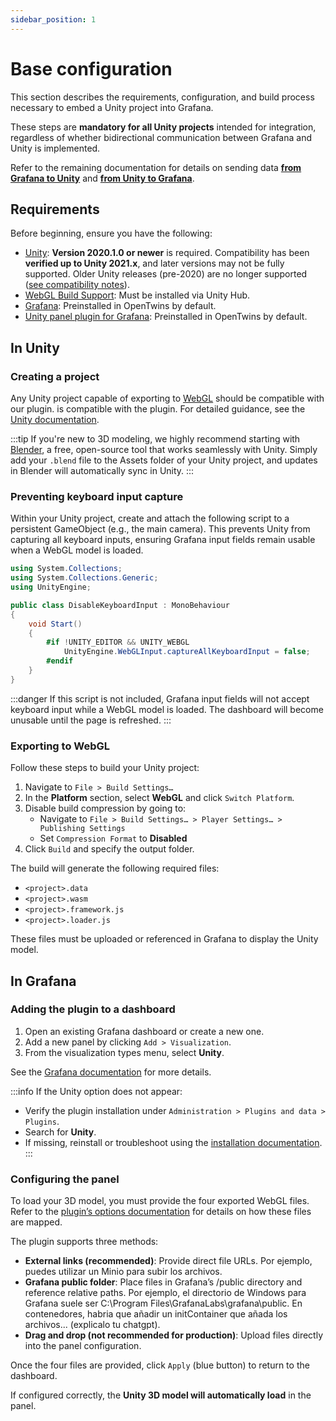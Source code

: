 ```yaml
---
sidebar_position: 1
---
```


# Base configuration

This section describes the requirements, configuration, and build process necessary to embed a Unity project into Grafana.

These steps are **mandatory for all Unity projects** intended for integration, regardless of whether bidirectional communication between Grafana and Unity is implemented.

Refer to the remaining documentation for details on sending data [**from Grafana to Unity**](grafana-to-unity.mdx) and [**from Unity to Grafana**](unity-to-grafana.mdx).

## Requirements

Before beginning, ensure you have the following:
- [Unity](https://unity.com/es/download): **Version 2020.1.0 or newer** is required. Compatibility has been **verified up to Unity 2021.x**, and later versions may not be fully supported. Older Unity releases (pre-2020) are no longer supported ([see compatibility notes](https://react-unity-webgl.dev/docs/getting-started/installation#unity-version-compatibility)).
- [WebGL Build Support](https://learn.unity.com/tutorial/install-the-webgl-module): Must be installed via Unity Hub.
- [Grafana](https://grafana.com/grafana/download): Preinstalled in OpenTwins by default.
- [Unity panel plugin for Grafana](https://github.com/ertis-research/grafana-panel-unity): Preinstalled in OpenTwins by default.

## In Unity

### Creating a project

Any Unity project capable of exporting to [WebGL](https://get.webgl.org/) should be compatible with our plugin. is compatible with the plugin. For detailed guidance, see the [Unity documentation](https://docs.unity3d.com/Manual/create-first-project.html).

:::tip
If you're new to 3D modeling, we highly recommend starting with [Blender](https://www.blender.org/), a free, open-source tool that works seamlessly with Unity. Simply add your `.blend` file to the Assets folder of your Unity project, and updates in Blender will automatically sync in Unity.
:::

### Preventing keyboard input capture

Within your Unity project, create and attach the following script to a persistent GameObject (e.g., the main camera). This prevents Unity from capturing all keyboard inputs, ensuring Grafana input fields remain usable when a WebGL model is loaded.

```csharp title="essential.cs"
using System.Collections;
using System.Collections.Generic;
using UnityEngine;

public class DisableKeyboardInput : MonoBehaviour
{
    void Start()
    {
        #if !UNITY_EDITOR && UNITY_WEBGL
            UnityEngine.WebGLInput.captureAllKeyboardInput = false;
        #endif
    }
}
```

:::danger
If this script is not included, Grafana input fields will not accept keyboard input while a WebGL model is loaded. The dashboard will become unusable until the page is refreshed.
:::

### Exporting to WebGL

Follow these steps to build your Unity project:

1. Navigate to `File > Build Settings…`
2. In the **Platform** section, select **WebGL** and click `Switch Platform`.
3. Disable build compression by going to:
    - Navigate to `File > Build Settings… > Player Settings… > Publishing Settings`
    - Set `Compression Format` to **Disabled**
4. Click `Build` and specify the output folder.

The build will generate the following required files:

- `<project>.data`
- `<project>.wasm`
- `<project>.framework.js`
- `<project>.loader.js`

These files must be uploaded or referenced in Grafana to display the Unity model.

## In Grafana

### Adding the plugin to a dashboard

1. Open an existing Grafana dashboard or create a new one.
2. Add a new panel by clicking `Add > Visualization`.
3. From the visualization types menu, select **Unity**. 

See the [Grafana documentation](https://grafana.com/docs/grafana/latest/dashboards/build-dashboards/create-dashboard/) for more details.

:::info
If the Unity option does not appear:
- Verify the plugin installation under `Administration > Plugins and data > Plugins`.
- Search for **Unity**.
- If missing, reinstall or troubleshoot using the [installation documentation](../../installation/manual/unity.md).
:::

### Configuring the panel

To load your 3D model, you must provide the four exported WebGL files. Refer to the [plugin’s options documentation](plugin-docs.mdx) for details on how these files are mapped. 

The plugin supports three methods:

- **External links (recommended)**: Provide direct file URLs. Por ejemplo, puedes utilizar un Minio para subir los archivos.
- **Grafana public folder**: Place files in Grafana’s /public directory and reference relative paths. Por ejemplo, el directorio de Windows para Grafana suele ser C:\Program Files\GrafanaLabs\grafana\public. En contenedores, habria que añadir un initContainer que añada los archivos... (explicalo tu chatgpt).
- **Drag and drop (not recommended for production)**: Upload files directly into the panel configuration.

Once the four files are provided, click `Apply` (blue button) to return to the dashboard.

If configured correctly, the **Unity 3D model will automatically load** in the panel.






